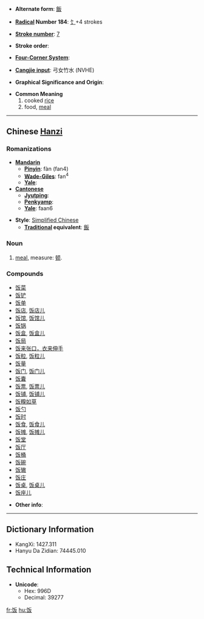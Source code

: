 * '''Alternate form''': [[飯]]

* '''[[Wiktionary:Chinese radical index| Radical]] Number 184''': [[Wiktionary:Chinese radical index 饣|饣]]+4 strokes

* '''[[Wiktionary:Chinese total strokes index|Stroke number]]''': [[Wiktionary:Chinese total strokes index 7|7]]

* '''Stroke order''': 

* '''[[Wiktionary:Chinese four corner index|Four-Corner System]]''': 

* '''[[Wiktionary:Chinese Cangjie index|Cangjie input]]''': 弓女竹水 (NVHE)

* '''Graphical Significance and Origin''': 

* '''Common Meaning'''
*# cooked [[rice]]
*# food, [[meal]]

----

== Chinese [[Hanzi]] ==

===Romanizations===
* '''[[Mandarin]]'''
** '''[[Pinyin]]''': fàn (fan4)
** '''[[Wade-Giles]]''': fan<sup>4</sup>
** '''[[Yale]]''': 
* '''[[Cantonese]]'''
** '''[[Jyutping]]''':
** '''[[Penkyamp]]''': 
** '''[[Yale]]''': faan6

* '''Style''': [[Simplified Chinese]] 
** '''[[Traditional Chinese|Traditional]] equivalent''': [[飯]]

===Noun===
# [[meal]], measure: [[顿]].

===Compounds===
*[[饭菜]]
*[[饭铲]]
*[[饭单]]
*[[饭店]], [[饭店儿]]
*[[饭馆]], [[饭馆儿]]
*[[饭锅]]
*[[饭盒]], [[饭盒儿]]
*[[饭局]]
*[[饭来张口，衣来伸手]]
*[[饭粒]], [[饭粒儿]]
*[[饭量]]
*[[饭门]], [[饭门儿]]
*[[饭囊]]
*[[饭票]], [[饭票儿]]
*[[饭铺]], [[饭铺儿]]
*[[饭糗如草]]
*[[饭勺]]
*[[饭时]]
*[[饭食]], [[饭食儿]]
*[[饭摊]], [[饭摊儿]]
*[[饭堂]]
*[[饭厅]]
*[[饭桶]]
*[[饭碗]]
*[[饭辙]]
*[[饭庄]]
*[[饭桌]], [[饭桌儿]]
*[[饭座儿]]

* '''Other info''': 

----

== Dictionary Information ==

* KangXi: 1427.311
* Hanyu Da Zidian: 74445.010

== Technical Information ==

* '''Unicode''':
** Hex: 996D
** Decimal: 39277

[[fr:饭]]
[[hu:饭]]